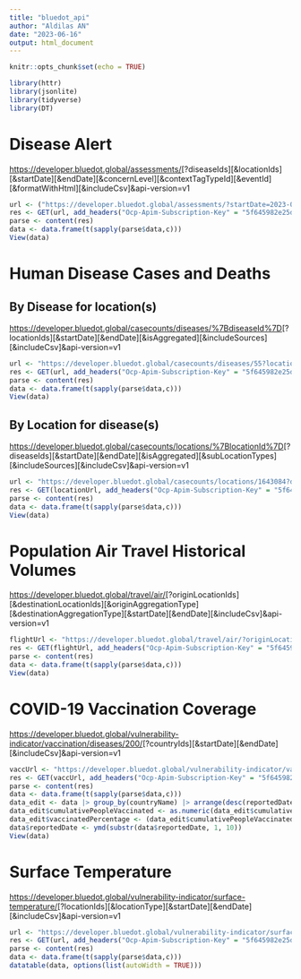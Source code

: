 ```yaml
---
title: "bluedot_api"
author: "Aldilas AN"
date: "2023-06-16"
output: html_document
---
```


```r
knitr::opts_chunk$set(echo = TRUE)
```

```r
library(httr)
library(jsonlite)
library(tidyverse)
library(DT)
```

# Disease Alert

<https://developer.bluedot.global/assessments/>[?diseaseIds][&locationIds][&startDate][&endDate][&concernLevel][&contextTagTypeId][&eventId][&formatWithHtml][&includeCsv]&api-version=v1

```r
url <- ("https://developer.bluedot.global/assessments/?startDate=2023-06&formatWithHtml=false&api-version=v1")
res <- GET(url, add_headers("Ocp-Apim-Subscription-Key" = "5f645982e25d4a729d7292b890a8ed31", "Cache-Control" = "no-cache"))
parse <- content(res)
data <- data.frame(t(sapply(parse$data,c)))
View(data)
```

# Human Disease Cases and Deaths

## By Disease for location(s)

<https://developer.bluedot.global/casecounts/diseases/%7BdiseaseId%7D>[?locationIds][&startDate][&endDate][&isAggregated][&includeSources][&includeCsv]&api-version=v1

```r
url <- "https://developer.bluedot.global/casecounts/diseases/55?locationIds=1820814,%201831722,%201643084,%201655842,%201733045,%201327865,%201694008,%201880251,%201605651,%201562822,%201966436&startDate=2020-01&endDate=2023-06-01&isAggregated=true&api-version=v1" 
res <- GET(url, add_headers("Ocp-Apim-Subscription-Key" = "5f645982e25d4a729d7292b890a8ed31", "Cache-Control" = "no-cache"))
parse <- content(res)
data <- data.frame(t(sapply(parse$data,c)))
View(data)
```

## By Location for disease(s)

<https://developer.bluedot.global/casecounts/locations/%7BlocationId%7D>[?diseaseIds][&startDate][&endDate][&isAggregated][&subLocationTypes][&includeSources][&includeCsv]&api-version=v1

```r
url <- "https://developer.bluedot.global/casecounts/locations/1643084?diseaseIds=200,%2055&startDate=2023-01&endDate=2023-06&isAggregated=true&api-version=v1"
res <- GET(locationUrl, add_headers("Ocp-Apim-Subscription-Key" = "5f645982e25d4a729d7292b890a8ed31", "Cache-Control" = "no-cache"))
parse <- content(res)
data <- data.frame(t(sapply(parse$data,c)))
View(data)
```

# Population Air Travel Historical Volumes

<https://developer.bluedot.global/travel/air/>[?originLocationIds][&destinationLocationIds][&originAggregationType][&destinationAggregationType][&startDate][&endDate][&includeCsv]&api-version=v1

```r
flightUrl <- "https://developer.bluedot.global/travel/air/?originLocationIds=1643084&destinationLocationIds=1643084&originAggregationType=4&destinationAggregationType=4&startDate=2022-06&endDate=2022-12&api-version=v1"
res <- GET(flightUrl, add_headers("Ocp-Apim-Subscription-Key" = "5f645982e25d4a729d7292b890a8ed31", "Cache-Control" = "no-cache"))
parse <- content(res)
data <- data.frame(t(sapply(parse$data,c)))
View(data)
```

# COVID-19 Vaccination Coverage

<https://developer.bluedot.global/vulnerability-indicator/vaccination/diseases/200/>[?countryIds][&startDate][&endDate][&includeCsv]&api-version=v1

```r
vaccUrl <- "https://developer.bluedot.global/vulnerability-indicator/vaccination/diseases/200/?countryIds=1820814,%201831722,%201643084,%201655842,%201733045,%201327865,%201694008,%201880251,%201605651,%201562822,%201966436&endDate=2023-06-11&&api-version=v1"
res <- GET(vaccUrl, add_headers("Ocp-Apim-Subscription-Key" = "5f645982e25d4a729d7292b890a8ed31", "Cache-Control" = "no-cache"))
parse <- content(res)
data <- data.frame(t(sapply(parse$data,c)))
data_edit <- data |> group_by(countryName) |> arrange(desc(reportedDate)) |> filter(row_number()==1)
data_edit$cumulativePeopleVaccinated <- as.numeric(data_edit$cumulativePeopleVaccinated)
data_edit$vaccinatedPercentage <- (data_edit$cumulativePeopleVaccinated*270203900)*100
data$reportedDate <- ymd(substr(data$reportedDate, 1, 10))
View(data)
```

# Surface Temperature

<https://developer.bluedot.global/vulnerability-indicator/surface-temperature/>[?locationIds][&locationType][&startDate][&endDate][&includeCsv]&api-version=v1

```r
url <- "https://developer.bluedot.global/vulnerability-indicator/surface-temperature/?locationIds=1820814,%201831722,%201643084,%201655842,%201733045,%201327865,%201694008,%201880251,%201605651,%201562822&startDate=2020-01&api-version=v1"
res <- GET(url, add_headers("Ocp-Apim-Subscription-Key" = "5f645982e25d4a729d7292b890a8ed31", "Cache-Control" = "no-cache"))
parse <- content(res)
data <- data.frame(t(sapply(parse$data,c)))
datatable(data, options(list(autoWidth = TRUE)))
```
